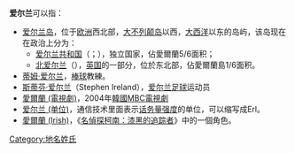 '''爱尔兰'''可以指：
* [[爱尔兰岛|爱尔兰岛]]，位于[[欧洲|欧洲]]西北部，[[大不列颠岛|大不列颠岛]]以西，[[大西洋|大西洋]]以东的岛屿，该岛现在在政治上分为：
**[[爱尔兰|爱尔兰共和国]]（{{lang-ga|Poblacht na hÉireann}}；{{lang-en|Republic of Ireland}}），独立国家，佔愛爾蘭5/6面积；
** [[北爱尔兰|北爱尔兰]]（{{lang|en|Northern Ireland}}），[[英国|英国]]的一部分，位於东北部，佔愛爾蘭島1/6面积。
*[[蒂姆·爱尔兰|蒂姆·爱尔兰]]，[[棒球|棒球]]教練。
*[[史提芬·艾利蘭|斯蒂芬·爱尔兰]]（Stephen Ireland），[[爱尔兰|爱尔兰]][[足球|足球]]运动员
* [[愛爾蘭_(電視劇)|愛爾蘭 (電視劇)]]，2004年[[大韩民国|韓國]][[文化廣播公司|MBC]][[電視劇|電視劇]]
* [[爱尔兰_(单位)|爱尔兰 (单位)]]，通信技术里面表示[[话务量强度|话务量强度]]的单位，可以缩写成Erl。
* [[黑暗组织|愛爾蘭 (Irish)]]，《[[名偵探柯南：漆黑的追跡者|名偵探柯南：漆黑的追踪者]]》中的一個角色。
{{disambig|A|Cat=三字译名消歧义}}

[[Category:地名姓氏|Category:地名姓氏]]